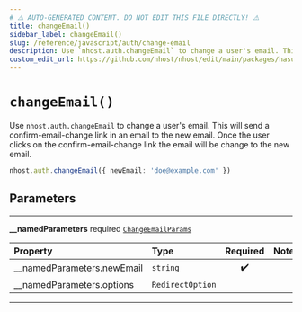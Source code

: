 ```yaml
---
# ⚠️ AUTO-GENERATED CONTENT. DO NOT EDIT THIS FILE DIRECTLY! ⚠️
title: changeEmail()
sidebar_label: changeEmail()
slug: /reference/javascript/auth/change-email
description: Use `nhost.auth.changeEmail` to change a user's email. This will send a confirm-email-change link in an email to the new email. Once the user clicks on the confirm-email-change link the email will be change to the new email.
custom_edit_url: https://github.com/nhost/nhost/edit/main/packages/hasura-auth-js/src/hasura-auth-client.ts#L355
---
```


# `changeEmail()`

Use `nhost.auth.changeEmail` to change a user's email. This will send a confirm-email-change link in an email to the new email. Once the user clicks on the confirm-email-change link the email will be change to the new email.

```ts
nhost.auth.changeEmail({ newEmail: 'doe@example.com' })
```

## Parameters

---

**<span className="parameter-name">\_\_namedParameters</span>** <span className="optional-status">required</span> [`ChangeEmailParams`](/reference/docgen/javascript/auth/types/change-email-params)

| Property                                                                                                 | Type             | Required | Notes |
| :------------------------------------------------------------------------------------------------------- | :--------------- | :------: | :---- |
| <span className="parameter-name"><span className="light-grey">\_\_namedParameters.</span>newEmail</span> | `string`         |    ✔️    |       |
| <span className="parameter-name"><span className="light-grey">\_\_namedParameters.</span>options</span>  | `RedirectOption` |          |       |

---
